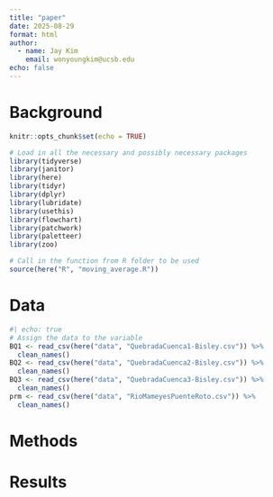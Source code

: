 ```yaml
---
title: "paper"
date: 2025-08-29
format: html
author:
  - name: Jay Kim
    email: wonyoungkim@ucsb.edu
echo: false
---
```


# Background

```r
knitr::opts_chunk$set(echo = TRUE)

# Load in all the necessary and possibly necessary packages
library(tidyverse)
library(janitor)
library(here)
library(tidyr)
library(dplyr)
library(lubridate)
library(usethis)
library(flowchart)
library(patchwork)
library(paletteer)
library(zoo)

# Call in the function from R folder to be used
source(here("R", "moving_average.R"))
```

# Data

```r
#| echo: true
# Assign the data to the variable 
BQ1 <- read_csv(here("data", "QuebradaCuenca1-Bisley.csv")) %>% 
  clean_names()
BQ2 <- read_csv(here("data", "QuebradaCuenca2-Bisley.csv")) %>% 
  clean_names()
BQ3 <- read_csv(here("data", "QuebradaCuenca3-Bisley.csv")) %>% 
  clean_names()
prm <- read_csv(here("data", "RioMameyesPuenteRoto.csv")) %>% 
  clean_names()
```

# Methods

# Results
